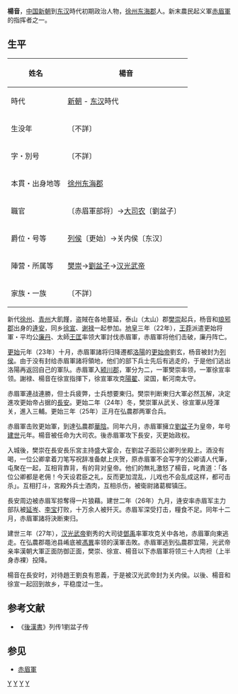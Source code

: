 '''楊音'''，[[中国|中国]][[新朝|新朝]]到[[东汉|东汉]]時代初期政治人物，[[徐州|徐州]][[东海郡|东海郡]]人。新末農民起义軍[[赤眉軍|赤眉軍]]的指挥者之一。
== 生平 ==
{| class="wikitable" style="float:right; font-size:smaller"
|-
! 姓名
| 楊音
|-
! 時代
| [[新朝|新朝]] - [[东汉|东汉]]時代 
|-
! 生没年
| 〔不詳〕
|-
! 字・別号
| 〔不詳〕
|-
! 本貫・出身地等
| [[徐州|徐州]][[东海郡|东海郡]]
|-
! 職官
| 〔赤眉軍部将〕→[[大司农|大司农]]〔劉盆子〕　 
|-
! 爵位・号等
| [[列侯|列侯]]〔更始〕→关内侯〔东汉〕
|-
! 陣营・所属等
| [[樊崇|樊崇]]→[[劉盆子|劉盆子]]→[[汉光武帝|汉光武帝]]
|-
! 家族・一族
| 〔不詳〕
|}
新代[[徐州|徐州]]、[[青州|青州]]大飢饉，盗賊在各地蔓延，泰山（太山）郡[[樊崇|樊崇]]起兵，杨音和[[琅邪郡|琅邪郡]]出身的[[逄安|逄安]]，同乡[[徐宣_(赤眉軍)|徐宣]]、[[谢禄|谢禄]]一起参加。[[地皇_(王莽)|地皇]]三年（22年），[[王莽|王莽]]派遣更始将軍・平均公[[廉丹|廉丹]]、太師[[王匡_(新朝)|王匡]]率领大軍討伐赤眉軍，赤眉軍将他们击破，廉丹阵亡。

[[更始_(更始帝)|更始]]元年（23年）十月，赤眉軍諸将归降遷都[[洛陽|洛陽]]的[[更始帝|更始帝]]劉玄，杨音被封为[[列侯|列侯]]。由于没有封给赤眉軍諸将領地，他们的部下兵士先后有逃走的，于是他们逃出洛陽再返回自己的軍队。赤眉軍入[[颍川郡|颍川郡]]，軍分为二，一軍樊崇率领，一軍徐宣率领。謝禄、楊音在徐宣指揮下，徐宣軍攻克[[陽翟|陽翟]]、梁国，斬河南太守。

赤眉軍連战連勝，但士兵疲弊，士兵想要東归。樊崇判断東归大軍必然瓦解，决定進攻更始帝占据的[[長安|長安]]。更始二年（24年）冬，樊崇軍从武关、徐宣軍从陸渾关，進入三輔。更始三年（25年）正月在弘農郡两軍合兵。

赤眉軍击败更始軍，到達弘農郡[[華陰|華陰]]。同年六月，赤眉軍擁立[[劉盆子|劉盆子]]为皇帝，年号[[建世|建世]]元年。楊音被任命为大司农。後赤眉軍攻下長安，灭更始政权。

入城後，樊崇在長安長乐宮主持盛大宴会，在劉盆子面前公卿列坐殿上。酒没有喝，一位公卿拿着刀笔写祝辞准备献上庆贺，原赤眉軍不会写字的公卿请人代筆，屯聚在一起，互相背靠背，有的背对皇帝。他们的無礼激怒了楊音，叱責道：「各位公卿都是老佣！今天设君臣之礼，反而更加混乱，儿戏也不会乱成这样，都可击杀」。互相打斗，宮殿外兵士酒肉，互相杀伤，被衛尉諸葛穉镇压。

長安周边被赤眉军掠奪得一片狼藉。建世二年（26年）九月，逄安率赤眉军主力部队被[[延岑|延岑]]、[[李宝_(汉朝)|李宝]]打败，十万余人被歼灭。赤眉军深受打击，糧食不足。同年十二月，赤眉軍諸将決断東归。

建世三年（27年），[[汉光武帝|汉光武帝]]劉秀的大司徒[[鄧禹|鄧禹]]率軍攻克关中各地，赤眉軍向東逃走。在弘農郡黽池县崤底被[[馮異|馮異]]率领的漢軍击敗。赤眉軍逃到弘農郡宜陽，光武帝亲率漢朝大軍正面防御正面，樊崇、徐宣、楊音以下赤眉軍将领三十人肉袒（上半身赤裸）投降。

楊音在長安时，对待趙王劉良有恩義，于是被汉光武帝封为关内侯。以後、楊音和徐宣一起回到故乡，平稳度过一生。
== 参考文献 ==
*《[[後漢書|後漢書]]》列传1劉盆子传

== 参见 ==
*[[赤眉軍|赤眉軍]]

[[Category:新朝民变人物|Y]]
[[Category:杨姓|Y]]
[[Category:东汉人|Y]]
[[Category:临沂人|Y]]